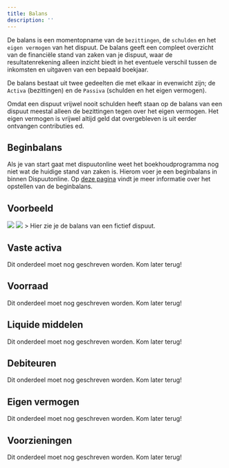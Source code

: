 ```yaml
---
title: Balans
description: ''
---
```

De balans is een momentopname van de ```bezittingen```, de ```schulden``` en het ```eigen vermogen``` van het dispuut. De balans geeft een compleet overzicht van de financiële stand van zaken van je dispuut, waar de resultatenrekening alleen inzicht biedt in het eventuele verschil tussen de inkomsten en uitgaven van een bepaald boekjaar.

De balans bestaat uit twee gedeelten die met elkaar in evenwicht zijn; de ```Activa``` (bezittingen) en de ```Passiva``` (schulden en het eigen vermogen).

Omdat een dispuut vrijwel nooit schulden heeft staan op de balans van een dispuut meestal alleen de bezittingen tegen over het eigen vermogen. Het eigen vermogen is vrijwel altijd geld dat overgebleven is uit eerder ontvangen contributies ed.

## Beginbalans
Als je van start gaat met dispuutonline weet het boekhoudprogramma nog niet wat de huidige stand van zaken is. Hierom voer je een beginbalans in binnen Dispuutonline. Op [deze pagina](/aan-de-slag/beginbalans) vindt je meer informatie over het opstellen van de beginbalans.

## Voorbeeld
<img className="block w-full dark:hidden" src="/images/balans-voorbeeld-light.png" />
<img className="hidden w-full dark:block" src="/images/balans-voorbeeld-dark.png" />
> Hier zie je de balans van een fictief dispuut.

## Vaste activa
<Info>Dit onderdeel moet nog geschreven worden. Kom later terug!</Info>

## Voorraad
<Info>Dit onderdeel moet nog geschreven worden. Kom later terug!</Info>

## Liquide middelen
<Info>Dit onderdeel moet nog geschreven worden. Kom later terug!</Info>

## Debiteuren
<Info>Dit onderdeel moet nog geschreven worden. Kom later terug!</Info>

## Eigen vermogen
<Info>Dit onderdeel moet nog geschreven worden. Kom later terug!</Info>

## Voorzieningen
<Info>Dit onderdeel moet nog geschreven worden. Kom later terug!</Info>
